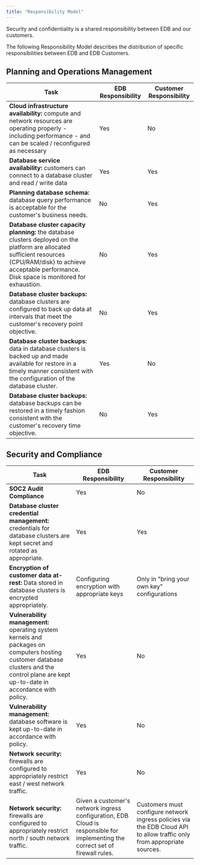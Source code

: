 ```yaml
---
title: "Responsibility Model"
---
```


Security and confidentiality is a shared responsibility between EDB and our customers.

The following Responsibility Model describes the distribution of specific responsibilities between EDB and EDB Customers.


## Planning and Operations Management


| Task  | EDB Responsibility  | Customer Responsibility  |
| ----- | ------------------------- | ------------------------ |
| **Cloud infrastructure availability:** compute and network resources are operating properly - including performance - and can be scaled / reconfigured as necessary  | Yes  | No  |
| **Database service availability:** customers can connect to a database cluster and read / write data  | Yes  | Yes  |
| **Planning database schema:** database query performance is acceptable for the customer's business needs.  | No  | Yes  |
| **Database cluster capacity planning:** the database clusters deployed on the platform are allocated sufficient resources (CPU/RAM/disk) to achieve acceptable performance. Disk space is monitored for exhaustion.  | No  | Yes  |
| **Database cluster backups:** database clusters are configured to back up data at intervals that meet the customer's recovery point objective.  | No  | Yes  |
| **Database cluster backups:** data in database clusters is backed up and made available for restore in a timely manner consistent with the configuration of the database cluster.  | Yes  | No  |
| **Database cluster backups:** database backups can be restored in a timely fashion consistent with the customer's recovery time objective.  | No  | Yes  |




## Security and Compliance



| Task  | EDB Responsibility  | Customer Responsibility  |
| ----- | ------------------------- | ------------------------ |
| **SOC2 Audit Compliance**  | Yes  | No  |
| **Database cluster credential management:** credentials for database clusters are kept secret and rotated as appropriate.  | Yes  | Yes  |
| **Encryption of customer data at-rest:** Data stored in database clusters is encrypted appropriately.  |  Configuring encryption with appropriate keys  | Only in "bring your own key" configurations  |
| **Vulnerability management:** operating system kernels and packages on computers hosting customer database clusters and the control plane are kept up-to-date in accordance with policy.  | Yes  | No  |
| **Vulnerability management:** database software is kept up-to-date in accordance with policy.  | Yes  | No  |
| **Network security:** firewalls are configured to appropriately restrict east / west network traffic.  | Yes  | No  |
| **Network security:** firewalls are configured to appropriately restrict north / south network traffic.  | Given a customer's network ingress configuration, EDB Cloud is responsible for implementing the correct set of firewall rules.  | Customers must configure network ingress policies via the EDB Cloud API to allow traffic only from appropriate sources.  |




